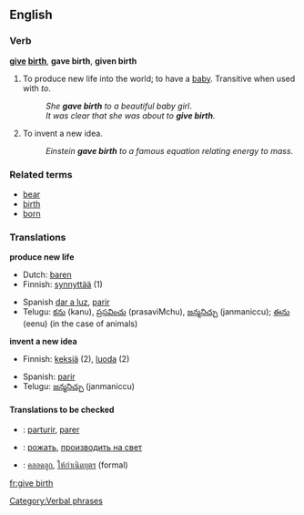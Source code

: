 ==English==

===Verb===
'''[[give]] [[birth]]''', '''gave birth''', '''given birth'''

# To produce new life into the world; to have a [[baby]].  Transitive when used with ''to''.
#:''She '''gave birth''' to a beautiful baby girl''.
#:''It was clear that she was about to '''give birth'''.''
# {{idiom}} To invent a new idea.
#:''Einstein '''gave birth''' to a famous equation relating energy to mass''.

===Related terms===
*[[bear]]
*[[birth]]
*[[born]]

===Translations===
'''produce new life'''
{{top}}
*Dutch: [[baren]]
*Finnish: [[synnyttää]] (1)
{{mid}}
*Spanish [[dar a luz]], [[parir]]
*Telugu: [[కను]] (kanu), [[ప్రసవించు]] (prasaviMchu), [[జన్మనిచ్చు]] (janmaniccu); [[ఈను]] (eenu) (in the case of animals)
{{bottom}}

'''invent a new idea'''
{{top}}
*Finnish: [[keksiä]] (2), [[luoda]] (2)
{{mid}}
*Spanish: [[parir]]
*Telugu: [[జన్మనిచ్చు]] (janmaniccu)
{{bottom}}

====Translations to be checked====
{{checktrans}}
*{{ttbc|Interlingua}}: [[parturir]], [[parer]]
*{{ttbc|Russian}}: [[рожать]], [[производить на свет]]
*{{ttbc|Thai}}: [[คลอดลูก]], [[ให้กำเนิดบุตร]] (formal)

[[Category:Verbal phrases]]

[[fr:give birth]]